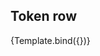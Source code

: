 

<Meta title="TokenRow" component={TokenRow} />

## Token row


<Canvas>
  <Story
    name="Default"
    args={{
      designToken: ofDesignTokens.of['page-footer'].bg,
    }}
  >
    {Template.bind({})}
  </Story>
</Canvas>

<ArgsTable of={TokenRow} />
